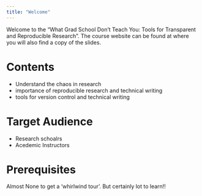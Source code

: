 ```yaml
---
title: "Welcome"
---
```


Welcome to the "What Grad School Don’t Teach You: Tools for Transparent and Reproducible Research". The course website can be found at  where you will also find a copy of the slides.

# Contents
- Understand the chaos in research
- importance of reproducible research and technical writing
- tools for  version control and technical writing

# Target Audience
- Research schoalrs
- Acedemic Instructors

# Prerequisites
Almost None to get a 'whirlwind tour'. But certainly lot to learn!!

